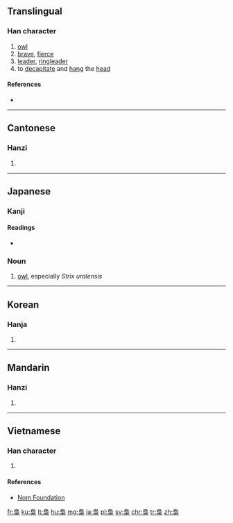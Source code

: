 {{also|枭}}
==Translingual==

===Han character===
{{Han char|rn=75|rad=木|as=07|sn=11|four=2790<sub>4</sub>|canj=竹日卜木 (HAYD)}}

# [[owl]]
# [[brave]], [[fierce]]
# [[leader]], [[ringleader]]
# to [[decapitate]] and [[hang]] the [[head]]

====References====
* {{Han ref|kx=0529.160|dkj=14861|dj=0918.010|hdz=21217.110|uh=689F|ud=26783|bh=B1FA|bd=45562}}

----

==Cantonese==

===Hanzi===
{{yue-hanzi|jyut=hiu1|y=hiu1|sim=枭}}

# {{defn|lang=yue|sort=木07}}

----

==Japanese==
{{wikispecies|Strix uralensis}}

===Kanji===
{{ja-kanji|grade=|rs=木07}}

====Readings====
{{ja-kanjitab|ふくろう|yomi=k}}
* {{ja-readings|on=[[きょう]] (kyō)|kun=[[ふくろう]] (fukurō)}}

===Noun===
{{ja-noun|kata=フクロウ|ふくろう}} 

# [[owl]], especially ''Strix uralensis''

----

==Korean==

===Hanja===
{{ko-hanja|hangeul=효|eumhun=|rv=hyo|mr=hyo|y=hyo}}

# {{defn|lang=ko|sort=木07}}

----

==Mandarin==

===Hanzi===
{{cmn-hanzi|sim=枭|pin=[[xiāo]] ([[xiao1]])|wg=hsiao<sup>1</sup>}}

# {{defn|lang=cmn|sort=木07}}

----

==Vietnamese==

===Han character===
{{vi-hantu|[[kiêu]]|rs=木07}}

# {{defn|lang=vi|sort=木07}}

====References====
*[http://nomfoundation.org/common/nom_details.php?codepoint=689f Nom Foundation]

[[fr:梟]]
[[ku:梟]]
[[lt:梟]]
[[hu:梟]]
[[mg:梟]]
[[ja:梟]]
[[pl:梟]]
[[sv:梟]]
[[chr:梟]]
[[tr:梟]]
[[zh:梟]]